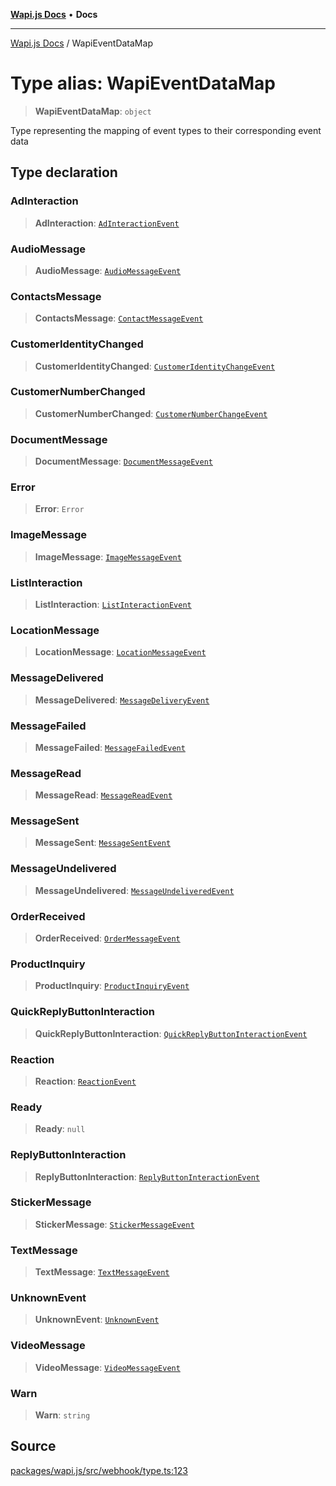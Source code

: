 [**Wapi.js Docs**](../README.mdx) • **Docs**

***

[Wapi.js Docs](../globals.mdx) / WapiEventDataMap

# Type alias: WapiEventDataMap

> **WapiEventDataMap**: `object`

Type representing the mapping of event types to their corresponding event data

## Type declaration

### AdInteraction

> **AdInteraction**: [`AdInteractionEvent`](../classes/AdInteractionEvent.mdx)

### AudioMessage

> **AudioMessage**: [`AudioMessageEvent`](../classes/AudioMessageEvent.mdx)

### ContactsMessage

> **ContactsMessage**: [`ContactMessageEvent`](../classes/ContactMessageEvent.mdx)

### CustomerIdentityChanged

> **CustomerIdentityChanged**: [`CustomerIdentityChangeEvent`](../classes/CustomerIdentityChangeEvent.mdx)

### CustomerNumberChanged

> **CustomerNumberChanged**: [`CustomerNumberChangeEvent`](../classes/CustomerNumberChangeEvent.mdx)

### DocumentMessage

> **DocumentMessage**: [`DocumentMessageEvent`](../classes/DocumentMessageEvent.mdx)

### Error

> **Error**: `Error`

### ImageMessage

> **ImageMessage**: [`ImageMessageEvent`](../classes/ImageMessageEvent.mdx)

### ListInteraction

> **ListInteraction**: [`ListInteractionEvent`](../classes/ListInteractionEvent.mdx)

### LocationMessage

> **LocationMessage**: [`LocationMessageEvent`](../classes/LocationMessageEvent.mdx)

### MessageDelivered

> **MessageDelivered**: [`MessageDeliveryEvent`](../classes/MessageDeliveryEvent.mdx)

### MessageFailed

> **MessageFailed**: [`MessageFailedEvent`](../classes/MessageFailedEvent.mdx)

### MessageRead

> **MessageRead**: [`MessageReadEvent`](../classes/MessageReadEvent.mdx)

### MessageSent

> **MessageSent**: [`MessageSentEvent`](../classes/MessageSentEvent.mdx)

### MessageUndelivered

> **MessageUndelivered**: [`MessageUndeliveredEvent`](../classes/MessageUndeliveredEvent.mdx)

### OrderReceived

> **OrderReceived**: [`OrderMessageEvent`](../classes/OrderMessageEvent.mdx)

### ProductInquiry

> **ProductInquiry**: [`ProductInquiryEvent`](../classes/ProductInquiryEvent.mdx)

### QuickReplyButtonInteraction

> **QuickReplyButtonInteraction**: [`QuickReplyButtonInteractionEvent`](../classes/QuickReplyButtonInteractionEvent.mdx)

### Reaction

> **Reaction**: [`ReactionEvent`](../classes/ReactionEvent.mdx)

### Ready

> **Ready**: `null`

### ReplyButtonInteraction

> **ReplyButtonInteraction**: [`ReplyButtonInteractionEvent`](../classes/ReplyButtonInteractionEvent.mdx)

### StickerMessage

> **StickerMessage**: [`StickerMessageEvent`](../classes/StickerMessageEvent.mdx)

### TextMessage

> **TextMessage**: [`TextMessageEvent`](../classes/TextMessageEvent.mdx)

### UnknownEvent

> **UnknownEvent**: [`UnknownEvent`](../classes/UnknownEvent.mdx)

### VideoMessage

> **VideoMessage**: [`VideoMessageEvent`](../classes/VideoMessageEvent.mdx)

### Warn

> **Warn**: `string`

## Source

[packages/wapi.js/src/webhook/type.ts:123](https://github.com/sarthakjdev/wapi.js/blob/13b0ae8a179e1d2ead89d348fa5b05387c8fc977/packages/wapi.js/src/webhook/type.ts#L123)
